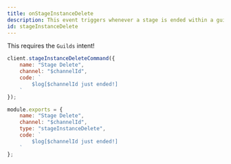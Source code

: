 ```yaml
---
title: onStageInstanceDelete
description: This event triggers whenever a stage is ended within a guild.
id: stageInstanceDelete
---
```



<Aside title="Intents">

This requires the `Guilds` intent!

</Aside>

<Example>

<div slot="default">

```js
client.stageInstanceDeleteCommand({
    name: "Stage Delete",
    channel: "$channelId",
    code: `
        $log[$channelId just ended!]
    `
});
```

</div>
<div slot="handler">

```js
module.exports = {
    name: "Stage Delete",
    channel: "$channelId",
    type: "stageInstanceDelete",
    code: `
        $log[$channelId just ended!]
    `
};
```

</div>
</Example>